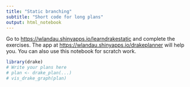 ```yaml
---
title: "Static branching"
subtitle: "Short code for long plans"
output: html_notebook
---
```


Go to <https://wlandau.shinyapps.io/learndrakestatic> and complete the exercises. The app at <https://wlandau.shinyapps.io/drakeplanner> will help you. You can also use this notebook for scratch work.

```r
library(drake)
# Write your plans here
# plan <- drake_plan(...)
# vis_drake_graph(plan)
```